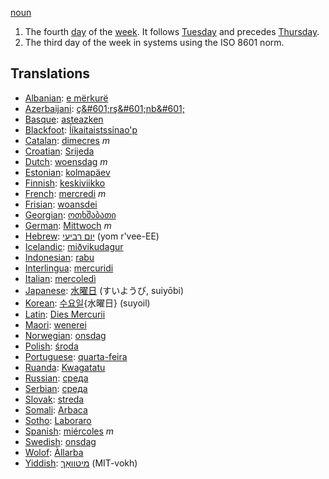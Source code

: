[[noun]]

#The fourth [[day]] of the [[week]].  It follows [[Tuesday]] and precedes [[Thursday]].
#The third day of the week in systems using the ISO 8601 norm.
==Translations==
*[[Albanian]]: [[e mërkurë]]
*[[Azerbaijani]]: [[ç&#601;rş&#601;nb&#601;]]
*[[Basque]]: [[asteazken]]
*[[Blackfoot]]: [[Ííkaitaistssinao'p]]
*[[Catalan]]: [[dimecres]] ''m''
*[[Croatian]]: [[Srijeda]]
*[[Dutch]]: [[woensdag]] ''m''
*[[Estonian]]: [[kolmapäev]]
*[[Finnish]]: [[keskiviikko]]
*[[French]]: [[mercredi]] ''m''
*[[Frisian]]: [[woansdei]]
*[[Georgian]]: [[ოთხშაბათი]]
*[[German]]: [[Mittwoch]] ''m''
*[[Hebrew]]: [[יום רביעי]] (yom r'vee-EE)
*[[Icelandic]]: [[miðvikudagur]]
*[[Indonesian]]: [[rabu]]
*[[Interlingua]]: [[mercuridi]]
*[[Italian]]: [[mercoledì]]
*[[Japanese]]: [[水曜日]] (すいようび, suiyōbi)
*[[Korean]]: [[수요일]]{水曜日} (suyoil)
*[[Latin]]: [[Dies Mercurii]]
*[[Maori]]: [[wenerei]]
*[[Norwegian]]: [[onsdag]]
*[[Polish]]: [[środa]]
*[[Portuguese]]: [[quarta-feira]]
*[[Ruanda]]: [[Kwagatatu]]
*[[Russian]]: [[среда]]
*[[Serbian]]: [[среда]]
*[[Slovak]]: [[streda]]
*[[Somali]]: [[Arbaca]]
*[[Sotho]]: [[Laboraro]]
*[[Spanish]]: [[miércoles]] ''m''
*[[Swedish]]: [[onsdag]]
*[[Wolof]]: [[Àllarba]]
*[[Yiddish]]: [[מיטוואָך]] (MIT-vokh)